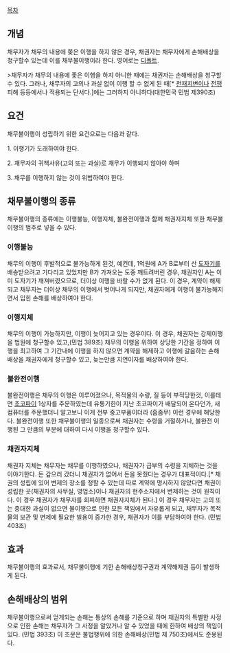 [[목차]]

== 개념 ==
채무자가 채무의 내용에 쫒은 이행을 하지 않은 경우, 채권자는 채무자에게 손해배상을 청구할수 있는데 이를 채무불이행이라 한다. 영어로는 [[디폴트]].

>채무자가 채무의 내용에 좇은 이행을 하지 아니한 때에는 채권자는 손해배상을 청구할 수 있다. 그러나, 채무자의 고의나 과실 없이 이행 할 수 없게 된 때[* [[천재지변]]이나 [[전쟁]] 피해 등등에서나 적용되는 단서다.]에는 그러하지 아니하다(대한민국 민법 제390조)

== 요건 ==

채무불이행이 성립하기 위한 요건으로는 다음과 같다.

1. 이행기가 도래하여야 한다.

2. 채무자의 귀책사유(고의 또는 과실)로 채무가 이행되지 않아야 하며

3. 채무를 이행하지 않는 것이 위법하여야 한다. 

== 채무불이행의 종류 ==

채무불이행의 종류에는 이행불능, 이행지체, 불완전이행과 함께 채권자지체 또한 채무불이행의 범주로 넣을 수 있다.

=== 이행불능 ===

채무의 이행이 후발적으로 불가능하게 된것, 예컨데, 1억원에 A가 B로부터 산 [[도자기]]를 배송받으려고 기다리고 있었지만 B가 가져오는 도중 깨트려버린 경우, 채권자인 A는 이미 도자기가 깨져버렸으므로, 더이상 이행을 바랄 수가 없게 된다. 이 경우, 계약이 해제되고 채무자는 더이상 채무의 이행에서 벗어나게 되지만, 채권자에게 이행이 불가능해지면서 입힌 손해를 배상하여야 한다. 

=== 이행지체 ===

채무의 이행이 가능하지만, 이행이 늦어지고 있는 경우이다. 이 경우, 채권자는 강제이행을 법원에 청구할수 있고,(민법 389조) 채무의 이행을 위하여 상당한 기간을 정하여 이행을 최고하여 그 기간내에 이행을 하지 않으면 계약을 해제하고 이행에 갈음하는 손해배상을 채권자에게 청구할수 있고, 늦는만큼 지연이자를 배상하여야 한다.

=== 불완전이행 ===

불완전이행은 채무의 이행은 이루어졌으나, 목적물의 수량, 질 등이 부적당한것, 이를테면 [[초코파이]] 1상자를 주문하였는데 유통기한이 지난 초코파이가 배달되어 온다던가, 새 컴퓨터를 주문했더니 알고보니 이게 전부 중고부품이더라 (흠좀무) 이런 경우에 해당한다. 불완전이행 또한 채무불이행의 일종으로써 채권자는 수령을 거절하거나, 불완전 이행된 그 만큼의 부분에 대하여 다시 이행을 청구할수 있다. 

=== 채권자지체 ===

채권자 지체는 채무자는 채무를 이행하였으나, 채권자가 급부의 수령을 지체하는 것을 이야기한다. 돈 갚으러 갔더니 채권자가 없어서 돈을 못줬다는 경우가 대표적이다.[* 채권의 성립에 있어 변제의 장소를 정할 수 있는데 따로 계약에 명시하지 않았다면 채권이 성립한 곳(채권자의 사무실, 영업소)이나 채권자의 현주소지에서 변제하는 것이 원칙이다. 이 경우 채권자가 채무자를 회피하면 채권자지체가 된다.] 이 경우 채무자는 고의 또는 중대한 과실이 없으면 불이행으로 인한 모든 책임에서 자유롭게 되고, 채무자가 목적물의 보관 및 변제에 필요한 빌용이 증가한 경우, 채권자가 이를 부담하여야 한다. (민법 403조) 

== 효과 ==

채무불이행의 효과로서, 채무불이행에 기한 손해배상청구권과 계약해제권 등이 발생하게 된다.


== 손해배상의 범위 ==

채무불이행으로써 얻게되는 손해는 통상의 손해를 기준으로 하며 채권자의 특별한 사정으로 인한 손해는 채무자가 그 사정을 알았거나 알 수 있었을 때에 한하여 배상의 책임이 있다. (민법 393조) 이 조문은 불법행위에 의한 손해배상(민법 제 750조)에서도 준용된다. 
